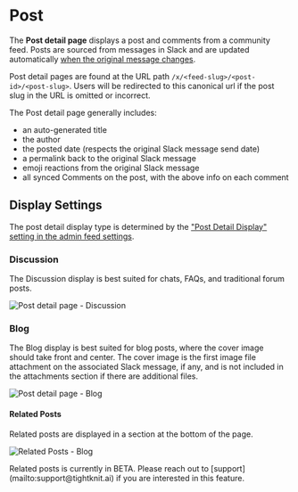
# Post

The **Post detail page** displays a post and comments from a community feed.
Posts are sourced from messages in Slack and are updated automatically [when the original message changes](../basics/how-items-sync.mdx).

Post detail pages are found at the URL path `/x/<feed-slug>/<post-id>/<post-slug>`.
Users will be redirected to this canonical url if the post slug in the URL is omitted or incorrect.

The Post detail page generally includes:

- an auto-generated title
- the author
- the posted date (respects the original Slack message send date)
- a permalink back to the original Slack message
- emoji reactions from the original Slack message
- all synced Comments on the post, with the above info on each comment

## Display Settings

The post detail display type is determined by the ["Post Detail Display" setting in the admin feed settings](../slack-administration/feed-settings.mdx).

### Discussion

The Discussion display is best suited for chats, FAQs, and traditional forum posts.

![Post detail page - Discussion](/tightknit-site/post-detail-display-discussion.png)

### Blog

The Blog display is best suited for blog posts, where the cover image should take front and center. The cover image is the first image file attachment on the associated Slack message, if any, and is not included in the attachments section if there are additional files.

![Post detail page - Blog](/tightknit-site/post-detail-display-blog.png)

#### Related Posts

Related posts are displayed in a section at the bottom of the page.

![Related Posts - Blog](/tightknit-site/post-detail-related-blog.png)

<Callout>
  Related posts is currently in BETA. Please reach out to
  [support](mailto:support@tightknit.ai) if you are interested in this feature.
</Callout>
